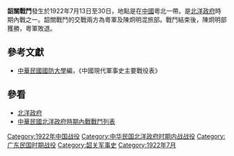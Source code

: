 {{vfd|jjhc|date=2022/06/27}}
{{Infobox Military Conflict|
campaign=|
image=|
caption=|
conflict=韶關戰鬥|
date=1922年7月13至30日|
place=[[中國|中國]]粵北|
result=陳炯明混旅攻勢極猛，7月28日滇軍之梁鴻楷與陳炯明部參加作戰，最後甲方敗退始興江口。|
combatant1=粵軍|
combatant2=湘軍、陳炯明部| 
commander1=許崇智|
commander2=陳炯明混旅部|
strength1=|
strength2=|
casualties1=|
casualties2=|
}}
'''韶關戰鬥'''發生於1922年7月13日至30日，地點是在[[中國|中國]]粵北一帶。是[[北洋政府|北洋政府]]時期內戰之一。韶關戰鬥的交戰兩方為粵軍及陳炯明混旅部。戰鬥結束後，陳炯明部獲勝，粵軍敗退。
==參考文獻==
*[[中華民國|中華民國]][[國防大學_(臺灣)|國防大學]]編，《中國現代軍事史主要戰役表》
==參看==
*[[北洋政府|北洋政府]]
*[[中華民國北洋政府時期內戰戰鬥列表|中華民國北洋政府時期內戰戰鬥列表]]

[[Category:1922年中国战役|Category:1922年中国战役]]
[[Category:中华民国北洋政府时期内战战役|Category:中华民国北洋政府时期内战战役]]
[[Category:广东民国时期战役|Category:广东民国时期战役]]
[[Category:韶关军事史|Category:韶关军事史]]
[[Category:1922年7月|Category:1922年7月]]